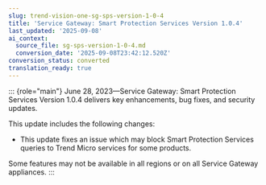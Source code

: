 ```yaml
---
slug: trend-vision-one-sg-sps-version-1-0-4
title: 'Service Gateway: Smart Protection Services Version 1.0.4'
last_updated: '2025-09-08'
ai_context:
  source_file: sg-sps-version-1-0-4.md
  conversion_date: '2025-09-08T23:42:12.520Z'
conversion_status: converted
translation_ready: true
---
```


::: {role="main"}
June 28, 2023—Service Gateway: Smart Protection Services Version 1.0.4 delivers key enhancements, bug fixes, and security updates.

This update includes the following changes:

- This update fixes an issue which may block Smart Protection Services queries to Trend Micro services for some products.

Some features may not be available in all regions or on all Service Gateway appliances.
:::
